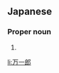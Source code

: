 ==Japanese==
{{ja-kanjitab|まん|いち|ろう}}

===Proper noun===
{{ja-pos|まんいちろう|proper}}

# {{given name|male|lang=ja|sort=まんいちろう}}

[[li:万一郎]]